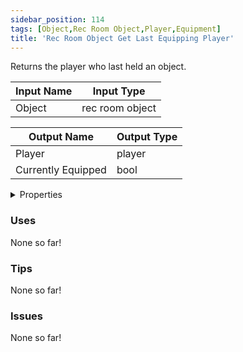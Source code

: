 ```yaml
---
sidebar_position: 114
tags: [Object,Rec Room Object,Player,Equipment]
title: 'Rec Room Object Get Last Equipping Player'
---
```


Returns the player who last held an object.




<EsbSvg />

| Input Name | Input Type |
|-----------|-----------|
| Object | rec room object |

| Output Name | Output Type |
|-----------|-----------|
| Player | player |
| Currently Equipped | bool |


<details>
  <summary>Properties</summary>
  <div>
    <div>
    <table>
      <thead>
        <tr>
          <th>Is beta required?</th>
          <th>❌</th>
        </tr>
        <tr>
          <th>Is this chip a trolling risk?</th>
          <th>❌</th>
        </tr>
        <tr>
          <th>Is this chip a role assignment risk?</th>
          <th>❌</th>
        </tr>
        <tr>
          <th>Chip UUID</th>
          <th>a76a9898-4add-4765-9f5b-f366b586e51c</th>
        </tr>
      </thead>
    </table>
    </div>
  </div>
</details>

### Uses

None so far!

### Tips

None so far!

### Issues

None so far!